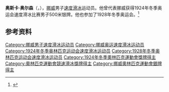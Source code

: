 {{NoteTA|G1=Sports}}
'''奥斯卡·奥尔森'''（{{lang-no|Oskar Olsen}}，{{bd|1897年|10月17日|1956年|12月28日}}），[[挪威|挪威]]男子[[速度滑冰|速度滑冰]]运动员。他曾代表挪威获得1924年冬季奥运会速度滑冰比赛男子500米银牌。他也参加了1928年冬季奥运会。<ref>{{Cite web|title=Oskar OLSEN|url=https://www.olympic.org/oskar-olsen|accessdate=2021-04-07|work=International Olympic Committee|archive-date=2021-04-21|archive-url=https://web.archive.org/web/20210421100019/https://www.olympic.org/oskar-olsen|dead-url=no}}</ref>

== 参考资料 ==
{{reflist}}

{{Authority control}}
{{DEFAULTSORT:Olsen, Oskar}}
[[Category:挪威男子速度滑冰运动员|Category:挪威男子速度滑冰运动员]]
[[Category:挪威奥运速度滑冰运动员|Category:挪威奥运速度滑冰运动员]]
[[Category:1924年冬季奥林匹克运动会速度滑冰运动员|Category:1924年冬季奥林匹克运动会速度滑冰运动员]]
[[Category:1928年冬季奥林匹克运动会速度滑冰运动员|Category:1928年冬季奥林匹克运动会速度滑冰运动员]]
[[Category:1924年冬季奧林匹克運動會獎牌得主|Category:1924年冬季奧林匹克運動會獎牌得主]]
[[Category:奧林匹克運動會競速滑冰獎牌得主|Category:奧林匹克運動會競速滑冰獎牌得主]]
[[Category:挪威奧林匹克運動會銀牌得主|Category:挪威奧林匹克運動會銀牌得主]]